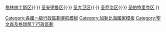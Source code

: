 {{Navbox
|name  = 圣文森特和格林纳丁斯区份
|title = {{VCT}}[[圣文森特和格林纳丁斯行政区划|行政区划]]
|state = {{{state|autocollapse}}}
|image = [[File:Flag of Saint Vincent and the Grenadines.svg|50px|圣文森特和格林纳丁斯国旗]]
|list1 = [[夏洛特区]]{{·}} [[格瑞那丁區|格林纳丁斯区]]{{·}} [[聖安德魯區 (聖文森及格瑞那丁)|圣安德鲁区]]{{·}} [[聖大衛區 (聖文森及格瑞那丁)|圣大卫区]]{{·}} [[聖喬治區 (聖文森及格瑞那丁)|圣乔治区]]{{·}} [[聖派屈克區 (聖文森及格瑞那丁)|圣帕特里克区]]
}}<noinclude>
[[Category:各國一級行政區劃導航模板]]
[[Category:加勒比海國家模板]]
[[Category:聖文森及格瑞那丁行政區劃]]
</noinclude>